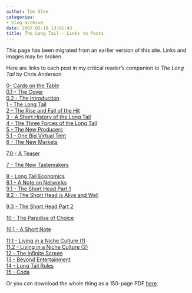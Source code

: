 ```yaml
---
author: Tom Slee
categories:
- blog archive
date: 2007-03-10 13:01:43
title: The Long Tail - Links to Posts
---
```


::: {.callout-note}

This page has been migrated from an earlier version of this site. 
Links and images may be broken.

:::



				

Here are links to each post in my critical reader's companion to _The Long Tail_ by Chris Anderson.




[0- Cards on the Table](http://whimsley.typepad.com/whimsley/2007/02/my_next_several.html)  
[0.1 - The Cover](http://whimsley.typepad.com/whimsley/2007/02/i_know_i_know_n.html)  
[0.2 - The Introduction](http://whimsley.typepad.com/whimsley/2007/02/youll_be_very_g.html)  
[1 - The Long Tail](http://whimsley.typepad.com/whimsley/2007/02/chapter_1_start.html)  
[2 - The Rise and Fall of the Hit](http://whimsley.typepad.com/whimsley/2007/02/this_is_part_of.html)  
[3 - A Short History of the Long Tail](http://whimsley.typepad.com/whimsley/2007/02/a_short_history.html)  
[4 - The Three Forces of the Long Tail](http://whimsley.typepad.com/whimsley/2007/02/this_is_a_part_.html)  
[5 - The New Producers](http://whimsley.typepad.com/whimsley/2007/02/the_new_produce.html)  
[5.1 - One Big Virtual Tent](http://whimsley.typepad.com/whimsley/2007/03/one_big_virtual.html)  
[6 - The New Markets](http://whimsley.typepad.com/whimsley/2007/03/new_marketplace.html)  

[7.0 - A Teaser](http://whimsley.typepad.com/whimsley/2007/03/progressive_blo.html)  

[7 - The New Tastemakers](http://whimsley.typepad.com/whimsley/2007/03/the_new_tastema.html)  

[8 - Long Tail Economics](http://whimsley.typepad.com/whimsley/2007/03/this_is_another.html)  
[8.1 - A Note on Networks](http://whimsley.typepad.com/whimsley/2007/03/a_note_on_netwo.html)  
[9.1 - The Short Head Part 1](http://whimsley.typepad.com/whimsley/2007/03/the_long_tail_9.html)  
[9.2 - The Short Head is Alive and Well](http://whimsley.typepad.com/whimsley/2007/03/the_long_tail_9_1.html)  

[9.3 - The Short Head Part 2](http://whimsley.typepad.com/whimsley/2007/03/the_long_tail_9_2.html)  

[10 - The Paradise of Choice](http://whimsley.typepad.com/whimsley/2007/03/the_long_tail_1.html)  

[10.1 - A Short Note](http://whimsley.typepad.com/whimsley/2007/03/the_long_tail_1_1.html)  

[11.1 - Living in a Niche Culture (1)](http://whimsley.typepad.com/whimsley/2007/03/the_long_tail_1_2.html)  
[11.2 - Living in a Niche Culture (2)  
12 - The Infinite Screen  
13 - Beyond Entertainment](http://whimsley.typepad.com/whimsley/2007/04/the_long_tail_1.html)  
[14 - Long Tail Rules  
15 - Coda](http://whimsley.typepad.com/whimsley/2007/04/the_long_tail_1_2.html)




Or you can download the whole thing as a 150-page PDF [here](http://whimsley.typepad.com/whimsley/2007/11/a-critical-read.html).  



		
